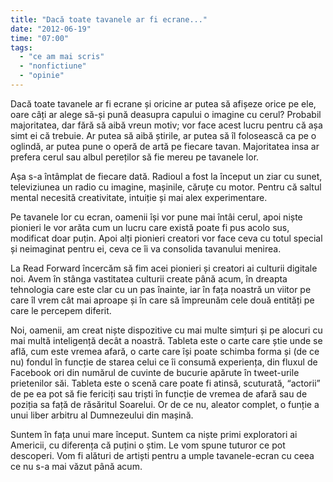 ```yaml
---
title: "Dacă toate tavanele ar fi ecrane..."
date: "2012-06-19"
time: "07:00"
tags:
  - "ce am mai scris"
  - "nonfictiune"
  - "opinie"
---
```

Dacă toate tavanele ar fi ecrane și oricine ar putea să afișeze orice pe ele, oare câți ar alege să-și pună deasupra capului o imagine cu cerul? Probabil majoritatea, dar fără să aibă vreun motiv; vor face acest lucru pentru că așa simt ei că trebuie. Ar putea să aibă știrile, ar putea să îl folosească ca pe o oglindă, ar putea pune o operă de artă pe fiecare tavan. Majoritatea insa ar prefera cerul sau albul pereților să fie mereu pe tavanele lor.

Așa s-a întâmplat de fiecare dată. Radioul a fost la început un ziar cu sunet, televiziunea un radio cu imagine, mașinile, căruțe cu motor. Pentru că saltul mental necesită creativitate, intuiție și mai alex experimentare.

Pe tavanele lor cu ecran, oamenii își vor pune mai întâi cerul, apoi niște pionieri le vor arăta cum un lucru care există poate fi pus acolo sus, modificat doar puțin. Apoi alți pionieri creatori vor face ceva cu totul special și neimaginat pentru ei, ceva ce îi va consolida tavanului menirea.

La Read Forward încercăm să fim acei pionieri și creatori ai culturii digitale noi. Avem în stânga vastitatea culturii create până acum, în dreapta tehnologia care este clar cu un pas înainte, iar în fața noastră un viitor pe care îl vrem cât mai aproape și în care să împreunăm cele două entități pe care le percepem diferit.

Noi, oamenii, am creat niște dispozitive cu mai multe simțuri și pe alocuri cu mai multă inteligență decât a noastră. Tableta este o carte care știe unde se află, cum este vremea afară, o carte care își poate schimba forma și (de ce nu) fondul în funcție de starea celui ce îi consumă experiența, din fluxul de Facebook ori din numărul de cuvinte de bucurie apărute în tweet-urile prietenilor săi. Tableta este o scenă care poate fi atinsă, scuturată, "actorii" de pe ea pot să fie fericiți sau triști în funcție de vremea de afară sau de poziția sa față de răsăritul Soarelui. Or de ce nu, aleator complet, o funție a unui liber arbitru al Dumnezeului din mașină.

Suntem în fața unui mare început. Suntem ca niște primi exploratori ai Americii, cu diferența că puțini o știm. Le vom spune tuturor ce pot descoperi. Vom fi alături de artiști pentru a umple tavanele-ecran cu ceea ce nu s-a mai văzut până acum.